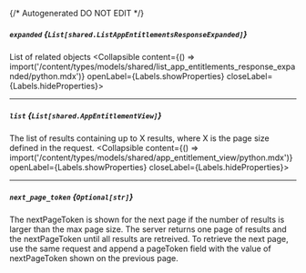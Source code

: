 {/* Autogenerated DO NOT EDIT  */}

##### `expanded` *{`List[shared.ListAppEntitlementsResponseExpanded]`}*
List of related objects
<Collapsible content={() => import('/content/types/models/shared/list_app_entitlements_response_expanded/python.mdx')} openLabel={Labels.showProperties} closeLabel={Labels.hideProperties}>
</Collapsible>

---
##### `list` *{`List[shared.AppEntitlementView]`}*
The list of results containing up to X results, where X is the page size defined in the request.
<Collapsible content={() => import('/content/types/models/shared/app_entitlement_view/python.mdx')} openLabel={Labels.showProperties} closeLabel={Labels.hideProperties}>
</Collapsible>

---
##### `next_page_token` *{`Optional[str]`}*
The nextPageToken is shown for the next page if the number of results is larger than the max page size. The server returns one page of results and the nextPageToken until all results are retreived. To retrieve the next page, use the same request and append a pageToken field with the value of nextPageToken shown on the previous page.


